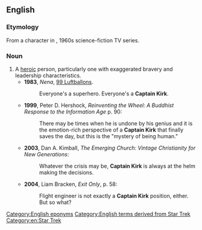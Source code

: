 ==English==

===Etymology===
From a character in ''{{w|Star Trek}}'', 1960s science-fiction TV series.

===Noun===
{{en-noun|head=[[captain|Captain]] [[Kirk]]}}

# A [[heroic]] person, particularly one with exaggerated bravery and leadership characteristics.
#* '''1983''', ''Nena'', [[w:99 Luftballons|99 Luftballons]].
#*: Everyone's a superhero. Everyone's a '''Captain Kirk'''.
#* '''1999''', Peter D. Hershock, ''Reinventing the Wheel: A Buddhist Response to the Information Age'' p. 90:
#*: There may be times when he is undone by his genius and it is the emotion-rich perspective of a '''Captain Kirk''' that finally saves the day, but this is the "mystery of being human."
#* '''2003''', Dan A. Kimball, ''The Emerging Church: Vintage Christianity for New Generations'':
#*: Whatever the crisis may be, '''Captain Kirk''' is always at the helm making the decisions.
#* '''2004''', Liam Bracken, ''Exit Only'', p. 58:
#*: Flight engineer is not exactly a '''Captain Kirk''' position, either. But so what?

[[Category:English eponyms]]
[[Category:English terms derived from Star Trek]]
[[Category:en:Star Trek]]